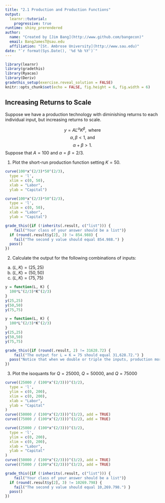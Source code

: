 ```yaml
---
title: "2.1 Production and Production Functions"
output: 
  learnr::tutorial: 
    progressive: true
runtime: shiny_prerendered
author: 
  name: "Created by [Jim Bang](http://www.github.com/bangecon)"
  email: BangJamesT@sau.edu
  affiliation: "[St. Ambrose University](http://www.sau.edu)"
date: "`r format(Sys.Date(), '%d %b %Y')`"
---
```


<style type="text/css">
#doc-metadata {
  margin-bottom: 10px;
  font-size: 0.8em;
}
</style>

```r
library(learnr)
library(gradethis)
library(Ryacas)
library(Deriv)
gradethis_setup(exercise.reveal_solution = FALSE)
knitr::opts_chunk$set(echo = FALSE, fig.height = 6, fig.width = 6)
```

## Increasing Returns to Scale

Suppose we have a production technology with diminishing returns to each individual input, but increasing returns to scale.  

$$ y = AL^{\alpha}K^{\beta},\text{ where}$$
$$ \alpha, \beta < 1 \text{, and}$$
$$\alpha + \beta > 1.$$
Suppose that $A = 100$ and $\alpha = \beta = 2/3$. 

1. Plot the short-run production function setting $K = 50$.

```r
curve(100*x^(2/3)*50^(2/3),
  type = 'l',
  xlim = c(0, 50),
  xlab = "Labor",
  ylab = "Capital")

```

```r
curve(100*x^(2/3)*50^(2/3),
  type = 'l',
  xlim = c(0, 50),
  xlab = "Labor",
  ylab = "Capital")
```

```r
grade_this({if (!inherits(.result, c("list"))) {
    fail("Your class of your answer should be a list")}
  if (round(.result$y[2], 3) != 854.988) { 
    fail("The second y value should equal 854.988.") }
  pass()
})
```

2. Calculate the output for the following combinations of inputs: 
  a. $(L, K) = (25, 25)$
  b. $(L, K) = (50, 50)$
  c. $(L, K) = (75, 75)$

```r
y = function(L, K) {
  100*L^(2/3)*K^(2/3)
}
y(25,25)
y(50,50)
y(75,75)

```

```r
y = function(L, K) {
  100*L^(2/3)*K^(2/3)
}
y(25,25)
y(50,50)
y(75,75)
```

```r
grade_this({if (round(.result, 2) != 31628.72) { 
    fail("The output for L = K = 75 should equal 31,628.72.") }
  pass("Notice that when we double or triple the inputs, production more than doubles or triples!")
})
```

3. Plot the isoquants for $Q = 25000$, $Q = 50000$, and $Q = 75000$

```r
curve((25000 / (100*x^(2/3)))^(3/2),
  type = 'l',
  ylim = c(0, 200),
  xlim = c(0, 200),
  xlab = "Labor",
  ylab = "Capital"
)
curve((50000 / (100*x^(2/3)))^(3/2), add = TRUE)
curve((75000 / (100*x^(2/3)))^(3/2), add = TRUE)

```

```r
curve((25000 / (100*x^(2/3)))^(3/2),
  type = 'l',
  ylim = c(0, 200),
  xlim = c(0, 200),
  xlab = "Labor",
  ylab = "Capital"
)
curve((50000 / (100*x^(2/3)))^(3/2), add = TRUE)
curve((75000 / (100*x^(2/3)))^(3/2), add = TRUE)
```

```r
grade_this({if (!inherits(.result, c("list"))) {
    fail("Your class of your answer should be a list")}
  if (round(.result$y[2], 3) != 10269.798) { 
    fail("The second y value should equal 10,269.798.") }
  pass()
})
```


